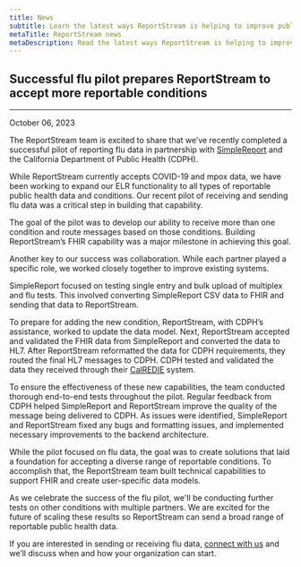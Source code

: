 ```yaml
---
title: News
subtitle: Learn the latest ways ReportStream is helping to improve public health
metaTitle: ReportStream news
metaDescription: Read the latest ways ReportStream is helping to improve public health.
---
```



<LayoutSidenav>
<Sidenav />
</LayoutSidenav>

## Successful flu pilot prepares ReportStream to accept more reportable conditions

<hr className="rs-hr--alternate" />

<p className="usa-timestamp">October 06, 2023</p>

The ReportStream team is excited to share that we’ve recently completed a successful pilot of reporting flu data in partnership with <A href="https://www.simplereport.gov/">SimpleReport</A> and the California Department of Public Health (CDPH).

While ReportStream currently accepts COVID-19 and mpox data, we have been working to expand our ELR functionality to all types of reportable public health data and conditions. Our recent pilot of receiving and sending flu data was a critical step in building that capability.

The goal of the pilot was to develop our ability to receive more than one condition and route messages based on those conditions. Building ReportStream’s FHIR capability was a major milestone in achieving this goal.

Another key to our success was collaboration. While each partner played a specific role, we worked closely together to improve existing systems.

SimpleReport focused on testing single entry and bulk upload of multiplex and flu tests. This involved converting SimpleReport CSV data to FHIR and sending that data to ReportStream.

To prepare for adding the new condition, ReportStream, with CDPH’s assistance, worked to update the data model. Next, ReportStream accepted and validated the FHIR data from SimpleReport and converted the data to HL7. After ReportStream reformatted the data for CDPH requirements, they routed the final HL7 messages to CDPH. CDPH tested and validated the data they received through their <A href="https://www.cdph.ca.gov/Programs/CID/DCDC/Pages/CalREDIE.aspx">CalREDIE</A> system.

To ensure the effectiveness of these new capabilities, the team conducted thorough end-to-end tests throughout the pilot. Regular feedback from CDPH helped SimpleReport and ReportStream improve the quality of the message being delivered to CDPH. As issues were identified, SimpleReport and ReportStream fixed any bugs and formatting issues, and implemented necessary improvements to the backend architecture.

While the pilot focused on flu data, the goal was to create solutions that laid a foundation for accepting a diverse range of reportable conditions. To accomplish that, the ReportStream team built technical capabilities to support FHIR and create user-specific data models.

As we celebrate the success of the flu pilot, we'll be conducting further tests on other conditions with multiple partners. We are excited for the future of scaling these results so ReportStream can send a broad range of reportable public health data.

If you are interested in sending or receiving flu data, <A href="https://app.smartsheetgov.com/b/form/48f580abb9b440549b1a9cf996ba6957">connect with us</A> and we’ll discuss when and how your organization can start.
